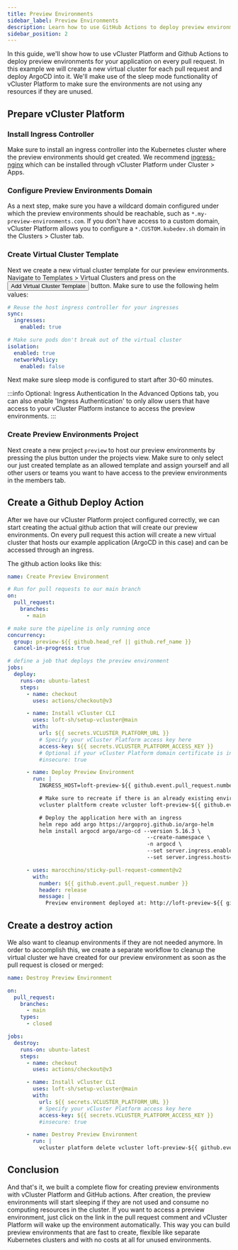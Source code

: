 ```yaml
---
title: Preview Environments
sidebar_label: Preview Environments
description: Learn how to use GitHub Actions to deploy preview environments for your app on every PR.
sidebar_position: 2
---
```



In this guide, we'll show how to use vCluster Platform and Github Actions to deploy preview environments for your application on every pull request. In this example we will create a new virtual cluster for each pull request and deploy ArgoCD into it. We'll make use of the sleep mode functionality of vCluster Platform to make sure the environments are not using any resources if they are unused.

## Prepare vCluster Platform

### Install Ingress Controller

Make sure to install an ingress controller into the Kubernetes cluster where the preview environments should get created. We recommend [ingress-nginx](https://github.com/kubernetes/ingress-nginx) which can be installed through vCluster Platform under Cluster > Apps.

### Configure Preview Environments Domain

As a next step, make sure you have a wildcard domain configured under which the preview environments should be reachable, such as `*.my-preview-environments.com`. If you don't have access to a custom domain, vCluster Platform allows you to configure a `*.CUSTOM.kubedev.sh` domain in the Clusters > Cluster tab.

### Create Virtual Cluster Template

Next we create a new virtual cluster template for our preview environments. Navigate to Templates > Virtual Clusters and press on the <Button>Add Virtual Cluster Template</Button> button. Make sure to use the following helm values:

```yaml
# Reuse the host ingress controller for your ingresses
sync:
  ingresses:
    enabled: true

# Make sure pods don't break out of the virtual cluster
isolation:
  enabled: true
  networkPolicy:
    enabled: false
```

Next make sure sleep mode is configured to start after 30-60 minutes.

:::info Optional: Ingress Authentication
In the Advanced Options tab, you can also enable 'Ingress Authentication' to only allow users that have access to your vCluster Platform instance to access the preview environments.
:::

### Create Preview Environments Project

Next create a new project `preview` to host our preview environments by pressing the plus button under the projects view. Make sure to only select our just created template as an allowed template and assign yourself and all other users or teams you want to have access to the preview environments in the members tab.

## Create a Github Deploy Action

After we have our vCluster Platform project configured correctly, we can start creating the actual github action that will create our preview environments. On every pull request this action will create a new virtual cluster that hosts our example application (ArgoCD in this case) and can be accessed through an ingress.

The github action looks like this:

```yaml
name: Create Preview Environment

# Run for pull requests to our main branch
on:
  pull_request:
    branches:
      - main

# make sure the pipeline is only running once
concurrency:
  group: preview-${{ github.head_ref || github.ref_name }}
  cancel-in-progress: true

# define a job that deploys the preview environment
jobs:
  deploy:
    runs-on: ubuntu-latest
    steps:
      - name: checkout
        uses: actions/checkout@v3

      - name: Install vCluster CLI
        uses: loft-sh/setup-vcluster@main
        with:
          url: ${{ secrets.VCLUSTER_PLATFORM_URL }}
          # Specify your vCluster Platform access key here
          access-key: ${{ secrets.VCLUSTER_PLATFORM_ACCESS_KEY }}
          # Optional if your vCluster Platform domain certificate is insecure
          #insecure: true

      - name: Deploy Preview Environment
        run: |
          INGRESS_HOST=loft-preview-${{ github.event.pull_request.number }}.my-preview-environments.com

          # Make sure to recreate if there is an already existing environment
          vcluster plaltform create vcluster loft-preview-${{ github.event.pull_request.number }} --project preview --recreate

          # Deploy the application here with an ingress
          helm repo add argo https://argoproj.github.io/argo-helm
          helm install argocd argo/argo-cd --version 5.16.3 \
                                            --create-namespace \
                                            -n argocd \
                                            --set server.ingress.enabled=true \
                                            --set server.ingress.hosts={$INGRESS_HOST}

      - uses: marocchino/sticky-pull-request-comment@v2
        with:
          number: ${{ github.event.pull_request.number }}
          header: release
          message: |
            Preview environment deployed at: http://loft-preview-${{ github.event.pull_request.number }}.my-preview-environments.com
```

## Create a destroy action

We also want to cleanup environments if they are not needed anymore. In order to accomplish this, we create a separate workflow to cleanup the virtual cluster we have created for our preview environment as soon as the pull request is closed or merged:

```yaml
name: Destroy Preview Environment

on:
  pull_request:
    branches:
      - main
    types:
      - closed

jobs:
  destroy:
    runs-on: ubuntu-latest
    steps:
      - name: checkout
        uses: actions/checkout@v3

      - name: Install vCluster CLI
        uses: loft-sh/setup-vcluster@main
        with:
          url: ${{ secrets.VCLUSTER_PLATFORM_URL }}
          # Specify your vCluster Platform access key here
          access-key: ${{ secrets.VCLUSTER_PLATFORM_ACCESS_KEY }}
          #insecure: true

      - name: Destroy Preview Environment
        run: |
          vcluster platform delete vcluster loft-preview-${{ github.event.pull_request.number }} --project preview
```

## Conclusion

And that's it, we built a complete flow for creating preview environments with vCluster Platform and GitHub actions. After creation, the preview environments will start sleeping if they are not used and consume no computing resources in the cluster. If you want to access a preview environment, just click on the link in the pull request comment and vCluster Platform will wake up the environment automatically. This way you can build preview environments that are fast to create, flexible like separate Kubernetes clusters and with no costs at all for unused environments.
